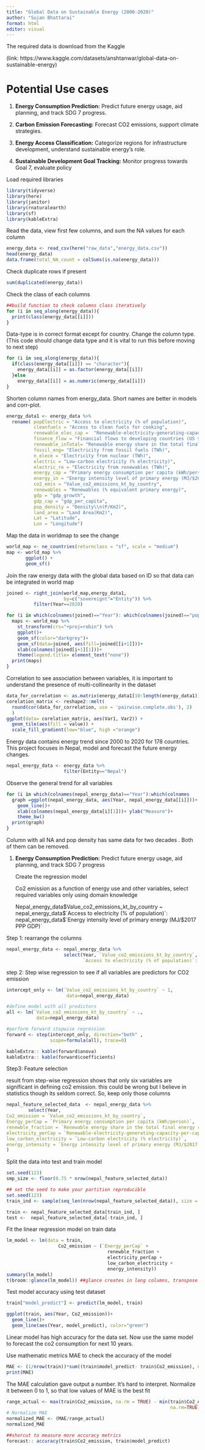 ```yaml
---
title: "Global Data on Sustainable Energy (2000-2020)"
author: "Sujan Bhattarai"
format: html
editor: visual
---
```


The required data is download from the Kaggle

(link: https://www.kaggle.com/datasets/anshtanwar/global-data-on-sustainable-energy)

# **Potential Use cases**

1.  **Energy Consumption Prediction:** Predict future energy usage, aid planning, and track SDG 7 progress.

2.  **Carbon Emission Forecasting:** Forecast CO2 emissions, support climate strategies.

3.  **Energy Access Classification:** Categorize regions for infrastructure development, understand sustainable energy's role.

4.  **Sustainable Development Goal Tracking:** Monitor progress towards Goal 7, evaluate policy

Load required libraries

```r
library(tidyverse)
library(here)
library(janitor)
library(rnaturalearth)
library(sf)
library(kableExtra)
```

Read the data, view first few columns, and sum the NA values for each column

```r
energy_data <- read_csv(here("raw_data","energy_data.csv"))
head(energy_data)
data.frame(total_NA_count = colSums(is.na(energy_data)))
```

Check duplicate rows if present

```r
sum(duplicated(energy_data)) 
```

Check the class of each columns

```r
##build function to check columns class iteratively
for (i in seq_along(energy_data)){
  print(class(energy_data[[i]]))
}
```

Data-type is in correct format except for country. Change the column type. (This code should change data type and it is vital to run this before moving to next step)

```r
for (i in seq_along(energy_data)){
  if(class(energy_data[[i]]) == "character"){
    energy_data[[i]] = as.factor(energy_data[[i]])
  }else
    energy_data[[i]] = as.numeric(energy_data[[i]])
}
```

Shorten column names from energy_data. Short names are better in models and corr-plot.

```r
energy_data1 <- energy_data %>%
  rename( popElectric = "Access to electricity (% of population)",
          cleanfuels = "Access to clean fuels for cooking",
          renewable_elec_cap =  "Renewable-electricity-generating-capacity-per-capita",
          finance_flow = "Financial flows to developing countries (US $)",
          renewable_inTotal= "Renewable energy share in the total final energy consumption (%)",
          fossil_eng= "Electricity from fossil fuels (TWh)",
          n_elece = "Electricity from nuclear (TWh)",
          electric = "Low-carbon electricity (% electricity)",
          electric_re = "Electricity from renewables (TWh)",
          energy_cap = "Primary energy consumption per capita (kWh/person)",
          energy_in = "Energy intensity level of primary energy (MJ/$2017 PPP GDP)",
          co2_emis = "Value_co2_emissions_kt_by_country",
          renewables = "Renewables (% equivalent primary energy)",
          gdp = "gdp_growth",
          gdp_cap = "gdp_per_capita",
          pop_density = "Density\\n(P/Km2)",
          land_area = "Land Area(Km2)",
          Lat = "Latitude",
          Lon = "Longitude")
```

Map the data in worldmap to see the change

```r
world_map <- ne_countries(returnclass = "sf", scale = "medium")
map <- world_map %>% 
       ggplot() +
       geom_sf()
```

Join the raw energy data with the global data based on ID so that data can be integrated in world map

```r
joined <- right_join(world_map,energy_data1,
                     by=c("sovereignt"="Entity")) %>% 
          filter(Year==2020)

for (i in which(colnames(joined)=="Year"): which(colnames(joined)=="pop_density")){
  maps <- world_map %>% 
    st_transform(crs="+proj=robin") %>% 
    ggplot()+
    geom_sf(color="darkgrey")+
    geom_sf(data=joined, aes(fill=joined[[i+1]]))+
    xlab(colnames(joined[i+1][1]))+
    theme(legend.title= element_text("none"))
  print(maps)
}

```

Correlation to see association between variables, it is important to understand the presence of multi-collinearity in the dataset

```r
data_for_correlation <- as.matrix(energy_data1[10:length(energy_data1)])
corelation_matrix <- reshape2::melt(
  round(cor(data_for_correlation, use = 'pairwise.complete.obs'), 2)
  )
ggplot(data= corelation_matrix, aes(Var1, Var2)) + 
  geom_tile(aes(fill = value)) +
  scale_fill_gradient(low="blue", high ="orange")
```

Energy data contains energy trend since 2000 to 2020 for 178 countries. This project focuses in Nepal, model and forecast the future energy changes.

```r
nepal_energy_data <- energy_data %>% 
                     filter(Entity=="Nepal")
```

Observe the general trend for all variables

```r
for (i in which(colnames(nepal_energy_data)=="Year"):which(colnames    (nepal_energy_data)== "Density\\n(P/Km2)")){
  graph =ggplot(nepal_energy_data, aes(Year, nepal_energy_data[[i]]))+
    geom_line()+
    xlab(colnames(nepal_energy_data[i][1]))+ ylab("Measure")+
    theme_bw()
  print(graph)
}

```

Column with all NA and pop density has same data for two decades . Both of them can be removed.

1.  **Energy Consumption Prediction:** Predict future energy usage, aid planning, and track SDG 7 progress

    Create the regression model

    Co2 emission as a function of energy use and other variables, select required variables only using domain knowledge

    Nepal_energy_data\$Value_co2_emissions_kt_by_country \~ nepal_energy_data\$\`Access to electricity (% of population)\`: nepal_energy_data\$\`Energy intensity level of primary energy (MJ/\$2017 PPP GDP)\`

Step 1: rearrange the columns

```r
nepal_energy_data <- nepal_energy_data %>% 
                     select(Year, `Value_co2_emissions_kt_by_country`, 
                            `Access to electricity (% of population)`: `Energy intensity level of primary energy (MJ/$2017 PPP GDP)`)
```

step 2: Step wise regression to see if all variables are predictors for CO2 emission

```r
intercept_only <- lm(`Value_co2_emissions_kt_by_country` ~ 1, 
                      data=nepal_energy_data)

#define model with all predictors
all <- lm(`Value_co2_emissions_kt_by_country` ~ ., 
           data=nepal_energy_data)

#perform forward stepwise regression
forward <- step(intercept_only, direction="both" , 
                scope=formula(all), trace=0)

kableExtra:: kable(forward$anova)
kableExtra:: kable(forward$coefficients)

```

Step3: Feature selection

result from step-wise regression shows that only six variables are significant in defining co2 emission. this could be wrong but I believe in statistics though its seldom correct. So, keep only those columns

```r
nepal_feature_selected_data  <- nepal_energy_data %>% 
        select(Year,
Co2_emission = `Value_co2_emissions_kt_by_country`, 
Energy_perCap = `Primary energy consumption per capita (kWh/person)`,
renewble_fraction = `Renewable energy share in the total final energy consumption (%)`, 
electricity_perCap = `Renewable-electricity-generating-capacity-per-capita`,
low_carbon_electricity = `Low-carbon electricity (% electricity)`,
energy_intensity = `Energy intensity level of primary energy (MJ/$2017 PPP GDP)`
)

```

Split the data into test and train model

```r
set.seed(123)
smp_size <- floor(0.75 * nrow(nepal_feature_selected_data))

## set the seed to make your partition reproducible
set.seed(123)
train_ind <- sample(seq_len(nrow(nepal_feature_selected_data)), size = smp_size)

train <- nepal_feature_selected_data[train_ind, ]
test <-  nepal_feature_selected_data[-train_ind, ] 
```

Fit the linear regression model on train data

```r
lm_model <- lm(data = train,
                   Co2_emission ~ (`Energy_perCap` +
                                     renewble_fraction + 
                                     electricity_perCap +
                                     low_carbon_electricity + 
                                     energy_intensity))
summary(lm_model)
t(broom::glance(lm_model)) ##glance creates in long columns, transpose changes it to one column format
```

Test model accuracy using test dataset

```r
train["model_predict"] <- predict(lm_model, train)

ggplot(train, aes(Year, Co2_emission))+
  geom_line()+
  geom_line(aes(Year, model_predict), color="green")
```

Linear model has high accuracy for the data set. Now use the same model to forecast the co2 consumption for next 10 years.

Use mathematic metrics MAE to check the accuracy of the model

```r
MAE <- (1/nrow(train))*sum((train$model_predict- train$Co2_emission), na.rm = TRUE)
print(MAE)
```

The MAE calculation gave output a number. It's hard to interpret. Normalize it between 0 to 1, so that low values of MAE is the best fit

```r
range_actual <- max(train$Co2_emission, na.rm = TRUE) - min(train$Co2_emission, 
                                                            na.rm=TRUE)
# Normalize MAE
normalized_MAE <- (MAE/range_actual)
normalized_MAE

##shorcut to measure more accuracy metrics
forecast:: accuracy(train$Co2_emission, train$model_predict)
```
